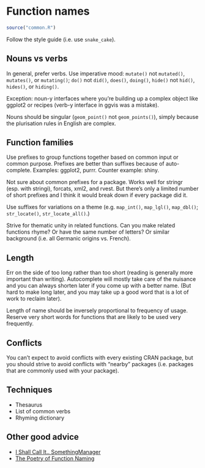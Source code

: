 # Function names

```r
source("common.R")
```

Follow the style guide (i.e. use `snake_cake`).

## Nouns vs verbs

In general, prefer verbs. Use imperative mood: `mutate()` not `mutated()`, `mutates()`, or `mutating()`; `do()` not `did()`, `does()`, `doing()`, `hide()` not `hid()`, `hides()`, or `hiding()`.

Exception: noun-y interfaces where you're building up a complex object like ggplot2 or recipes (verb-y interface in ggvis was a mistake).

Nouns should be singular (`geom_point()` not `geom_points()`), simply because the plurisation rules in English are complex.

## Function families

Use prefixes to group functions together based on common input or common purpose. Prefixes are better than suffixes because of auto-complete. Examples: ggplot2, purrr. Counter example: shiny. 

Not sure about common prefixes for a package. Works well for stringr (esp. with stringi), forcats, xml2, and rvest. But there's only a limited number of short prefixes and I think it would break down if every package did it. 

Use suffixes for variations on a theme (e.g. `map_int()`, `map_lgl()`, `map_dbl()`; `str_locate()`, `str_locate_all()`.)

Strive for thematic unity in related functions. Can you make related functions rhyme? Or have the same number of letters? Or similar background (i.e. all Germanic origins vs. French).

## Length

Err on the side of too long rather than too short (reading is generally more important than writing). Autocomplete will mostly take care of the nuisance and you can always shorten later if you come up with a better name. (But hard to make long later, and you may take up a good word that is a lot of work to reclaim later).

Length of name should be inversely proportional to frequency of usage. Reserve very short words for functions that are likely to be used very frequently.

## Conflicts

You can't expect to avoid conflicts with every existing CRAN package, but you should strive to avoid conflicts with "nearby" packages (i.e. packages that are commonly used with your package).

## Techniques

* Thesaurus
* List of common verbs
* Rhyming dictionary

## Other good advice

* [I Shall Call It.. SomethingManager](https://blog.codinghorror.com/i-shall-call-it-somethingmanager/)
* [The Poetry of Function Naming](http://blog.stephenwolfram.com/2010/10/the-poetry-of-function-naming/)

